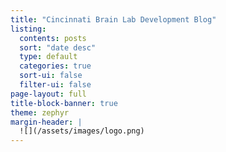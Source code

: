 ```yaml
---
title: "Cincinnati Brain Lab Development Blog"
listing:
  contents: posts
  sort: "date desc"
  type: default
  categories: true
  sort-ui: false
  filter-ui: false
page-layout: full
title-block-banner: true
theme: zephyr
margin-header: |
  ![](/assets/images/logo.png)
---
```




